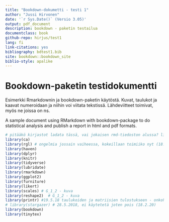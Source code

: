 ```yaml
---
title: "Bookdown-dokumetti - testi 1"
author: "Jussi Hirvonen"
date: '`r Sys.Date()` (Versio 3.05)'
output: pdf_document
description: bookdown - paketin testailua
documentclass: book
github-repo: hirjus/test1
lang: fi
link-citations: yes
bibliography: bdtest1.bib
site: bookdown::bookdown_site
biblio-style: apalike
---
```


# Bookdown-paketin testidokumentti

Esimerkki Rmarkdownin ja bookdown-paketin käytöstä. Kuvat, taulukot ja kaavat numeroidaan ja niihin voi viitata tekstissä. Lähdeviitteet toimivat, myös ne joissa on ns.

A sample document using RMarkdown with bookdown-package to do statistical analysis and publish a report in html and pdf formats.

```r
# pitääkö kirjastot ladata tässä, vai jokaisen rmd-tiedoston alussa? library(rgl)
library(ca)
library(rgl) # ongelmia jossain vaiheessa, kokeillaan toimiiko nyt (18.2.20)
library(haven)
library(dplyr)
library(knitr)
library(tidyverse)
library(lubridate)
library(rmarkdown)
library(ggplot2)
library(furniture)
library(likert)
library(scales) # G_1_2 - kuva
library(reshape2)  # G_1_2 - kuva
library(printr) #19.5.18 taulukoiden ja matriisien tulostukseen - onkohan tarpeen? (29.6.2019)
# library(stargazer) # 28.5.2018, ei käytetetä joten pois (18.2.20)
library(bookdown)
library(tinytex)
```
